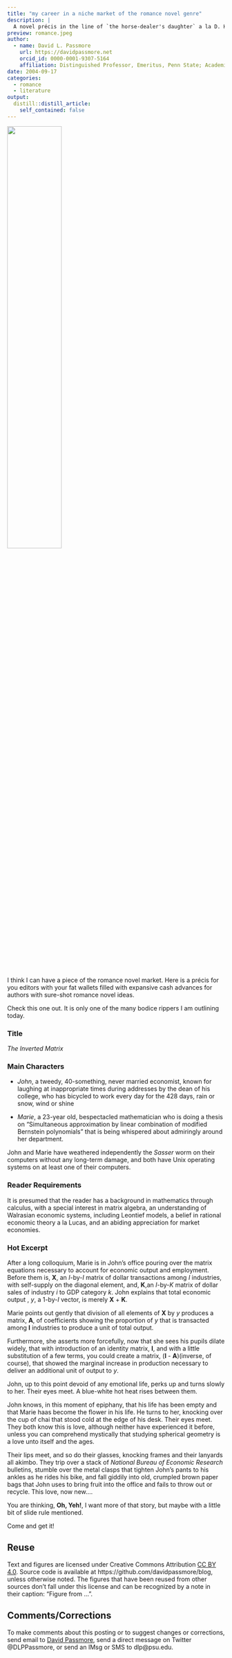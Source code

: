 ```yaml
---
title: "my career in a niche market of the romance novel genre"
description: |
  A novel précis in the line of `the horse-dealer's daughter` a la D. H. Lawrence...written in 2004
preview: romance.jpeg
author:
  - name: David L. Passmore
    url: https://davidpassmore.net
    orcid_id: 0000-0001-9307-5164
    affiliation: Distinguished Professor, Emeritus, Penn State; Academic Visitor, University of Pittsburgh
date: 2004-09-17
categories:
  - romance
  - literature
output:
  distill::distill_article:
    self_contained: false
---
```


![](romance.jpeg){width=50%}

I think I can have a piece of the romance novel market. Here is a précis for you editors with your fat wallets filled with expansive cash advances for authors with sure-shot romance novel ideas. 

Check this one out. It is only one of the many bodice rippers I am outlining today.

### Title

*The Inverted Matrix*

### Main Characters

* *John*, a tweedy, 40-something, never married economist, known for laughing at inappropriate times during addresses by the dean of his college, who has bicycled to work every day for the 428 days, rain or snow, wind or shine

* *Marie*, a 23-year old, bespectacled mathematician who is doing a thesis on "Simultaneous approximation by linear combination of modified Bernstein polynomials" that is being whispered about admiringly around her department.

John and Marie have weathered independently the *Sasser* worm on their computers without any long-term damage, and both have Unix operating systems on at least one of their computers.

### Reader Requirements

It is presumed that the reader has a background in mathematics through calculus, with a special interest in matrix algebra, an understanding of Walrasian economic systems, including Leontief models, a belief in rational economic theory a la Lucas, and an abiding appreciation for market economies.

### Hot Excerpt

After a long colloquium, Marie is in John's office pouring over the matrix equations necessary to account for economic output and employment. Before them is, **X**, an *I*-by-*I* matrix of dollar transactions among *I* industries, with self-supply on the diagonal element, and, **K**,an *I*-by-*K* matrix of dollar sales of industry *i* to GDP category *k*. John explains that total economic output , *y*, a 1-by-*I* vector, is merely **X** + **K**. 

Marie points out gently that division of all elements of **X** by *y* produces a matrix, **A**, of coefficients showing the proportion of *y* that is transacted among **I** industries to produce a unit of total output. 

Furthermore, she asserts more forcefully, now that she sees his pupils dilate widely, that with introduction of an identity matrix, **I**, and with a little substitution of a few terms, you could create a matrix, (**I** - **A**)(inverse, of course), that showed the marginal increase in production necessary to deliver an additional unit of output to *y*. 

John, up to this point devoid of any emotional life, perks up and turns slowly to her. Their eyes meet. A blue-white hot heat rises between them. 

John knows, in this moment of epiphany, that his life has been empty and that Marie haas become the flower in his life. He turns to her, knocking over the cup of chai that stood cold at the edge of his desk. Their eyes meet. They both know this is love, although neither have experienced it before, unless you can comprehend mystically that studying spherical geometry is a love unto itself and the ages. 

Their lips meet, and so do their glasses, knocking frames and their lanyards all akimbo. They trip over a stack of *National Bureau of Economic Research* bulletins, stumble over the metal clasps that tighten John's pants to his ankles as he rides his bike, and fall giddily into old, crumpled brown paper bags that John uses to bring fruit into the office and fails to throw out or recycle. This love, now new....

You are thinking, **Oh, Yeh!**, I want more of that story, but maybe with a little bit of slide rule mentioned.

Come and get it!

## Reuse {.appendix}

Text and figures are licensed under Creative Commons Attribution [CC BY 4.0](https://creativecommons.org/licenses/by-sa/4.0/). Source code is available at https://github.com/davidpassmore/blog, unless otherwise noted. The figures that have been reused from other sources don't fall under this license and can be recognized by a note in their caption: "Figure from ...".

## Comments/Corrections {.appendix}

To make comments about this posting or to suggest changes or corrections, send email to [David Passmore](dlp@davidpassmore.net), send a direct message on Twitter @DLPPassmore, or send an IMsg or SMS to dlp@psu.edu.
